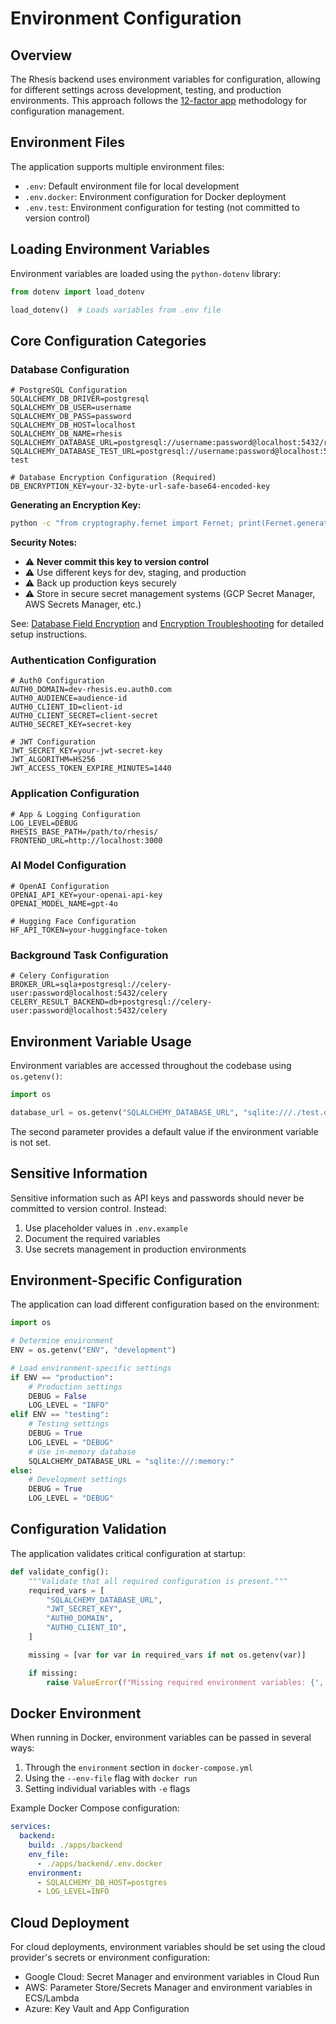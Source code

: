 # Environment Configuration

## Overview

The Rhesis backend uses environment variables for configuration, allowing for different settings across development, testing, and production environments. This approach follows the [12-factor app](https://12factor.net/) methodology for configuration management.

## Environment Files

The application supports multiple environment files:

- `.env`: Default environment file for local development
- `.env.docker`: Environment configuration for Docker deployment
- `.env.test`: Environment configuration for testing (not committed to version control)

## Loading Environment Variables

Environment variables are loaded using the `python-dotenv` library:

```python
from dotenv import load_dotenv

load_dotenv()  # Loads variables from .env file
```

## Core Configuration Categories

### Database Configuration

```
# PostgreSQL Configuration
SQLALCHEMY_DB_DRIVER=postgresql
SQLALCHEMY_DB_USER=username
SQLALCHEMY_DB_PASS=password
SQLALCHEMY_DB_HOST=localhost
SQLALCHEMY_DB_NAME=rhesis
SQLALCHEMY_DATABASE_URL=postgresql://username:password@localhost:5432/rhesis
SQLALCHEMY_DATABASE_TEST_URL=postgresql://username:password@localhost:5432/rhesis-test

# Database Encryption Configuration (Required)
DB_ENCRYPTION_KEY=your-32-byte-url-safe-base64-encoded-key
```

**Generating an Encryption Key:**
```bash
python -c "from cryptography.fernet import Fernet; print(Fernet.generate_key().decode())"
```

**Security Notes:**
- ⚠️ **Never commit this key to version control**
- ⚠️ Use different keys for dev, staging, and production
- ⚠️ Back up production keys securely
- ⚠️ Store in secure secret management systems (GCP Secret Manager, AWS Secrets Manager, etc.)

See: [Database Field Encryption](./database-field-encryption.mdx) and [Encryption Troubleshooting](./encryption-troubleshooting.mdx) for detailed setup instructions.

### Authentication Configuration

```
# Auth0 Configuration
AUTH0_DOMAIN=dev-rhesis.eu.auth0.com
AUTH0_AUDIENCE=audience-id
AUTH0_CLIENT_ID=client-id
AUTH0_CLIENT_SECRET=client-secret
AUTH0_SECRET_KEY=secret-key

# JWT Configuration
JWT_SECRET_KEY=your-jwt-secret-key
JWT_ALGORITHM=HS256
JWT_ACCESS_TOKEN_EXPIRE_MINUTES=1440
```

### Application Configuration

```
# App & Logging Configuration
LOG_LEVEL=DEBUG
RHESIS_BASE_PATH=/path/to/rhesis/
FRONTEND_URL=http://localhost:3000
```

### AI Model Configuration

```
# OpenAI Configuration
OPENAI_API_KEY=your-openai-api-key
OPENAI_MODEL_NAME=gpt-4o

# Hugging Face Configuration
HF_API_TOKEN=your-huggingface-token
```

### Background Task Configuration

```
# Celery Configuration
BROKER_URL=sqla+postgresql://celery-user:password@localhost:5432/celery
CELERY_RESULT_BACKEND=db+postgresql://celery-user:password@localhost:5432/celery
```

## Environment Variable Usage

Environment variables are accessed throughout the codebase using `os.getenv()`:

```python
import os

database_url = os.getenv("SQLALCHEMY_DATABASE_URL", "sqlite:///./test.db")
```

The second parameter provides a default value if the environment variable is not set.

## Sensitive Information

Sensitive information such as API keys and passwords should never be committed to version control. Instead:

1. Use placeholder values in `.env.example`
2. Document the required variables
3. Use secrets management in production environments

## Environment-Specific Configuration

The application can load different configuration based on the environment:

```python
import os

# Determine environment
ENV = os.getenv("ENV", "development")

# Load environment-specific settings
if ENV == "production":
    # Production settings
    DEBUG = False
    LOG_LEVEL = "INFO"
elif ENV == "testing":
    # Testing settings
    DEBUG = True
    LOG_LEVEL = "DEBUG"
    # Use in-memory database
    SQLALCHEMY_DATABASE_URL = "sqlite:///:memory:"
else:
    # Development settings
    DEBUG = True
    LOG_LEVEL = "DEBUG"
```

## Configuration Validation

The application validates critical configuration at startup:

```python
def validate_config():
    """Validate that all required configuration is present."""
    required_vars = [
        "SQLALCHEMY_DATABASE_URL",
        "JWT_SECRET_KEY",
        "AUTH0_DOMAIN",
        "AUTH0_CLIENT_ID",
    ]

    missing = [var for var in required_vars if not os.getenv(var)]

    if missing:
        raise ValueError(f"Missing required environment variables: {', '.join(missing)}")
```

## Docker Environment

When running in Docker, environment variables can be passed in several ways:

1. Through the `environment` section in `docker-compose.yml`
2. Using the `--env-file` flag with `docker run`
3. Setting individual variables with `-e` flags

Example Docker Compose configuration:

```yaml
services:
  backend:
    build: ./apps/backend
    env_file:
      - ./apps/backend/.env.docker
    environment:
      - SQLALCHEMY_DB_HOST=postgres
      - LOG_LEVEL=INFO
```

## Cloud Deployment

For cloud deployments, environment variables should be set using the cloud provider's secrets or environment configuration:

- Google Cloud: Secret Manager and environment variables in Cloud Run
- AWS: Parameter Store/Secrets Manager and environment variables in ECS/Lambda
- Azure: Key Vault and App Configuration
